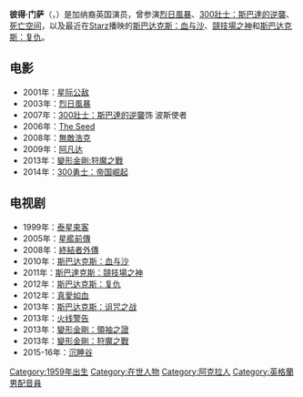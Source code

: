 {{Infobox person
| name                    = 彼得·门萨<br>Peter Mensah
| image                   = Peter Mensah Comic-Con 2009.jpg
| birth_date              = {{Birth date and age|df=yes|1959|08|27}}
| birth_place             = [[加纳|加纳]][[阿克拉|阿克拉]]
| caption                 = 2009年[[圣迭戈国际漫画展|圣迭戈国际漫画展]]上的彼得·门萨
| occupation              = 演员
| yearsactive             = 1995-现在
}}
'''彼得·门萨'''（{{lang-en|Peter Mensah}}，{{Birth date|df=yes|1959|08|27}}）是加纳裔英国演员，曾参演[[烈日風暴|烈日風暴]]、[[300壯士：斯巴達的逆襲|300壯士：斯巴達的逆襲]]、[[死亡空间_(游戏)|死亡空间]]，以及最近在[[Starz_(电视频道)|Starz]]播映的[[斯巴达克斯：血与沙|斯巴达克斯：血与沙]]、[[斯巴達克斯：競技場之神|競技場之神]]和[[斯巴达克斯：复仇|斯巴达克斯：复仇]]。

== 电影 ==
* 2001年：[[星际公敌|星际公敌]]
* 2003年：[[烈日風暴|烈日風暴]]
* 2007年：[[300壯士：斯巴達的逆襲|300壯士：斯巴達的逆襲]]饰 波斯使者
* 2006年：[[The_Seed|The Seed]]
* 2008年：[[無敵浩克|無敵浩克]]
* 2009年：[[阿凡达|阿凡达]]
* 2013年：[[變形金剛:狩魔之戰|變形金剛:狩魔之戰]]
* 2014年：[[300勇士：帝国崛起|300勇士：帝国崛起]]

==电视剧==
* 1999年：[[泰星來客|泰星來客]]
* 2005年：[[星艦前傳|星艦前傳]]
* 2008年：[[終結者外傳|終結者外傳]]
* 2010年：[[斯巴达克斯：血与沙|斯巴达克斯：血与沙]]
* 2011年：[[斯巴達克斯：競技場之神|斯巴達克斯：競技場之神]]
* 2012年：[[斯巴达克斯：复仇|斯巴达克斯：复仇]]
* 2012年：[[真愛如血|真愛如血]]
* 2013年：[[斯巴达克斯：诅咒之战|斯巴达克斯：诅咒之战]]
* 2013年：[[火线警告|火线警告]]
* 2013年：[[變形金剛：領袖之證|變形金剛：領袖之證]]
* 2013年：[[變形金剛：狩魔之戰|變形金剛：狩魔之戰]]
* 2015-16年：[[沉睡谷|沉睡谷]]

[[Category:1959年出生|Category:1959年出生]]
[[Category:在世人物|Category:在世人物]]
[[Category:阿克拉人|Category:阿克拉人]]
[[Category:英格蘭男配音員|Category:英格蘭男配音員]]